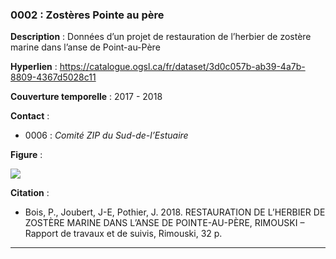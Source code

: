 ### 0002 : Zostères Pointe au père {-}

<!-- -------------------------------------------------- -->
**Description** : Données d'un projet de restauration de l'herbier de zostère marine dans l'anse de Point-au-Père

<!-- -------------------------------------------------- -->

  **Hyperlien** : [https://catalogue.ogsl.ca/fr/dataset/3d0c057b-ab39-4a7b-8809-4367d5028c11](https://catalogue.ogsl.ca/fr/dataset/3d0c057b-ab39-4a7b-8809-4367d5028c11)


<!-- -------------------------------------------------- -->

  **Couverture temporelle** : 2017 - 2018



<!-- -------------------------------------------------- -->
**Contact** :


  - 0006 : *Comité ZIP du Sud-de-l'Estuaire*


<!-- -------------------------------------------------- -->
**Figure** :

![](../figures/figures-format/data0002.png)


<!-- -------------------------------------------------- -->
**Citation** :


  - Bois, P., Joubert, J-E, Pothier, J. 2018. RESTAURATION DE L’HERBIER DE ZOSTÈRE MARINE DANS L’ANSE DE POINTE-AU-PÈRE, RIMOUSKI – Rapport de travaux et de suivis, Rimouski, 32 p.




<!-- -------------------------------------------------- -->



<hr>
<br>
